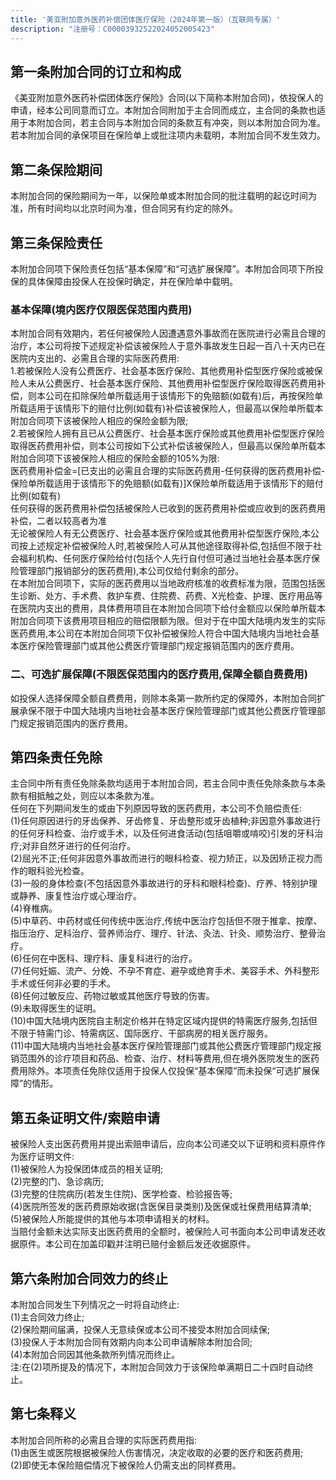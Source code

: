 ```yaml
---
title: '美亚附加意外医药补偿团体医疗保险（2024年第一版）（互联网专属）'  
description: "注册号：C00003932522024052005423"  
---
```


## 第一条附加合同的订立和构成  
《美亚附加意外医药补偿团体医疗保险》合同(以下简称本附加合同)，依投保人的申请，经本公司同意而订立。本附加合同附加于主合同而成立，主合同的条款也适用于本附加合同，若主合同与本附加合同的条款互有冲突，则以本附加合同为准。  
若本附加合同的承保项目在保险单上或批注项内未载明，本附加合同不发生效力。  

## 第二条保险期间  
本附加合同的保险期间为一年，以保险单或本附加合同的批注载明的起讫时间为准，所有时间均以北京时间为准，但合同另有约定的除外。  

## 第三条保险责任  
本附加合同项下保险责任包括“基本保障”和“可选扩展保障”。本附加合同项下所投保的具体保障由投保人在投保时确定，并在保险单中载明。  

### 基本保障(境内医疗仅限医保范围内费用)  
本附加合同有效期内，若任何被保险人因遭遇意外事故而在医院进行必需且合理的治疗，本公司将按下述规定补偿该被保险人于意外事故发生日起一百八十天内已在医院内支出的、必需且合理的实际医药费用:  
1.若被保险人没有公费医疗、社会基本医疗保险、其他费用补偿型医疗保险或被保险人未从公费医疗、社会基本医疗保险、其他费用补偿型医疗保险取得医药费用补偿，则本公司在扣除保险单所载适用于该情形下的免赔额(如载有)后，再按保险单所载适用于该情形下的赔付比例(如载有)补偿该被保险人，但最高以保险单所载本附加合同项下该被保险人相应的保险金额为限;  
2.若被保险人拥有且已从公费医疗、社会基本医疗保险或其他费用补偿型医疗保险取得医药费用补偿，则本公司按如下公式补偿该被保险人，但最高以保险单所载本附加合同项下该被保险人相应的保险金额的105%为限:  
医药费用补偿金=[已支出的必需且合理的实际医药费用-任何获得的医药费用补偿-保险单所载适用于该情形下的免赔额(如载有)]X保险单所载适用于该情形下的赔付比例(如载有)  
任何获得的医药费用补偿包括被保险人已收到的医药费用补偿或应收到的医药费用补偿，二者以较高者为准  
无论被保险人有无公费医疗、社会基本医疗保险或其他费用补偿型医疗保险,本公司按上述规定补偿被保险人时,若被保险人可从其他途径取得补偿,包括但不限于社会福利机构、任何医疗保险给付(包括个人先行自付但可通过当地社会基本医疗保险管理部门报销部分的医药费用),本公司仅给付剩余的部分。  
在本附加合同项下，实际的医药费用以当地政府核准的收费标准为限，范围包括医生诊断、处方、手术费、救护车费、住院费、药费、X光检查、护理、医疗用品等在医院内支出的费用，具体费用项目在本附加合同项下给付金额应以保险单所载本附加合同项下该费用项目相应的赔偿限额为限。但对于在中国大陆境内发生的实际医药费用,本公司在本附加合同项下仅补偿被保险人符合中国大陆境内当地社会基本医疗保险管理部门或其他公费医疗管理部门规定报销范围内的医疗费用。  

### 二、可选扩展保障(不限医保范围内的医疗费用,保障全额自费费用)  
如投保人选择保障全额自费费用，则除本条第一款所约定的保障外，本附加合同扩展承保不限于中国大陆境内当地社会基本医疗保险管理部门或其他公费医疗管理部门规定报销范围内的医疗费用。  

## 第四条责任免除  
主合同中所有责任免除条款均适用于本附加合同，若主合同中责任免除条款与本条款有相抵触之处，则应以本条款为准。  
任何在下列期间发生的或由下列原因导致的医药费用，本公司不负赔偿责任:  
    (1)任何原因进行的牙齿保养、牙齿修复、牙齿整形或牙齿植种;非因意外事故进行的任何牙科检查、治疗或手术，以及任何进食活动(包括咀嚼或啃咬)引发的牙科治疗;对非自然牙进行的任何治疗。  
    (2)屈光不正;任何非因意外事故而进行的眼科检查、视力矫正，以及因矫正视力而作的眼科验光检查。  
    (3)一般的身体检查(不包括因意外事故进行的牙科和眼科检查)、疗养、特别护理或静养、康复性治疗或心理治疗。  
    (4)脊椎病。  
    (5)中草药、中药材或任何传统中医治疗,传统中医治疗包括但不限于推拿、按摩、指压治疗、足科治疗、营养师治疗、理疗、针法、灸法、针灸、顺势治疗、整骨治疗。  
    (6)任何在中医科、理疗科、康复科进行的治疗。  
    (7)任何妊娠、流产、分娩、不孕不育症、避孕或绝育手术、美容手术、外科整形手术或任何非必要的手术。  
    (8)任何过敏反应、药物过敏或其他医疗导致的伤害。  
    (9)未取得医生的证明。  
    (10)中国大陆境内医院自主制定价格并在特定区域内提供的特需医疗服务,包括但不限于特需门诊、特需病区、国际医疗、干部病房的相关医疗服务。  
    (11)中国大陆境内当地社会基本医疗保险管理部门或其他公费医疗管理部门规定报销范围外的诊疗项目和药品、检查、治疗、材料等费用,但在境外医院发生的医药费用除外。本项责任免除仅适用于投保人仅投保“基本保障”而未投保“可选扩展保障”的情形。  

## 第五条证明文件/索赔申请  
被保险人支出医药费用并提出索赔申请后，应向本公司递交以下证明和资料原件作为医疗证明文件:  
    (1)被保险人为投保团体成员的相关证明;  
    (2)完整的门、急诊病历;  
    (3)完整的住院病历(若发生住院)、医学检查、检验报告等;  
    (4)医院所签发的医药费原始收据(含医保目录类别)及医保或社保费用结算清单;  
    (5)被保险人所能提供的其他与本项申请相关的材料。  
当赔付金额未达实际支出医药费用的全额时，被保险人可书面向本公司申请发还收据原件。本公司在加盖印戳并注明已赔付金额后发还收据原件。  

## 第六条附加合同效力的终止  
本附加合同发生下列情况之一时将自动终止:  
    (1)主合同效力终止;  
    (2)保险期间届满，投保人无意续保或本公司不接受本附加合同续保;  
    (3)投保人于本附加合同有效期内向本公司申请解除本附加合同;  
    (4)本附加合同因其他条款所列情况而终止。  
注:在(2)项所提及的情况下，本附加合同效力于该保险单满期日二十四时自动终止。  

## 第七条释义  
本附加合同所称的必需且合理的实际医药费用指:  
    (1)由医生或医院根据被保险人伤害情况，决定收取的必要的医疗和医药费用;  
    (2)即使无本保险赔偿情况下被保险人仍需支出的同样费用。  